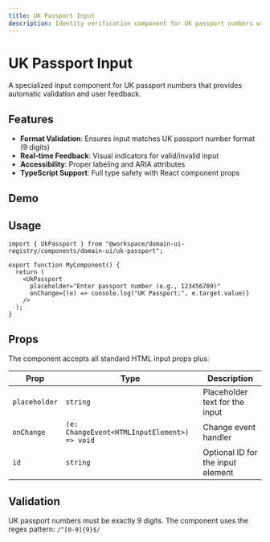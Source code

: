 ```yaml
---
title: UK Passport Input
description: Identity verification component for UK passport numbers with built-in validation and formatting
---
```



# UK Passport Input

A specialized input component for UK passport numbers that provides automatic validation and user feedback.

## Features

- **Format Validation**: Ensures input matches UK passport number format (9 digits)
- **Real-time Feedback**: Visual indicators for valid/invalid input
- **Accessibility**: Proper labeling and ARIA attributes
- **TypeScript Support**: Full type safety with React component props

## Demo

<UkPassportDemo />

## Usage

```tsx
import { UkPassport } from "@workspace/domain-ui-registry/components/domain-ui/uk-passport";

export function MyComponent() {
  return (
    <UkPassport
      placeholder="Enter passport number (e.g., 123456789)"
      onChange={(e) => console.log("UK Passport:", e.target.value)}
    />
  );
}
```

## Props

The component accepts all standard HTML input props plus:

| Prop | Type | Description |
|------|------|-------------|
| `placeholder` | `string` | Placeholder text for the input |
| `onChange` | `(e: ChangeEvent<HTMLInputElement>) => void` | Change event handler |
| `id` | `string` | Optional ID for the input element |

## Validation

UK passport numbers must be exactly 9 digits. The component uses the regex pattern: `/^[0-9]{9}$/`